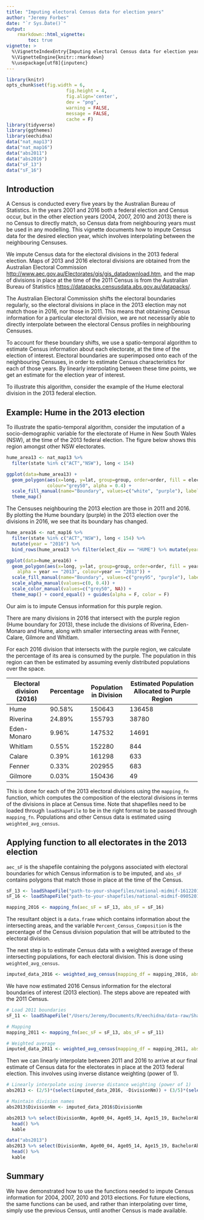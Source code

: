 ```yaml
---
title: "Imputing electoral Census data for election years"
author: "Jeremy Forbes"
date: "`r Sys.Date()`"
output: 
    rmarkdown::html_vignette:
        toc: true
vignette: >
  %\VignetteIndexEntry{Imputing electoral Census data for election years}
  %\VignetteEngine{knitr::rmarkdown}
  %\usepackage[utf8]{inputenc}
---
```


```r
library(knitr)
opts_chunk$set(fig.width = 6,
                      fig.height = 4,
                      fig.align='center',
                      dev = "png",
                      warning = FALSE,
                      message = FALSE,
                      cache = F)
library(tidyverse)
library(ggthemes)
library(eechidna)
data("nat_map13")
data("nat_map16")
data("abs2011")
data("abs2016")
data("sF_13")
data("sF_16")

```

## Introduction

A Census is conducted every five years by the Australian Bureau of Statistics. In the years 2001 and 2016 both a federal election and Census occur, but in the other election years (2004, 2007, 2010 and 2013) there is no Census to directly match, so Census data from neighbouring years must be used in any modelling. This vignette documents how to impute Census data for the desired election year, which involves interpolating between the neighbouring Censuses.

We impute Census data for the electoral divisions in the 2013 federal election. Maps of 2013 and 2016 electoral divisions are obtained from the Australian Electoral Commission [http://www.aec.gov.au/Electorates/gis/gis_datadownload.htm](http://www.aec.gov.au/Electorates/gis/gis_datadownload.htm), and the map of divisions in place at the time of the 2011 Census is from the Australian Bureau of Statistics [https://datapacks.censusdata.abs.gov.au/datapacks/](https://datapacks.censusdata.abs.gov.au/datapacks/).

The Australian Electoral Commission shifts the electoral boundaries regularly, so the electoral divisions in place in the 2013 election may not match those in 2016, nor those in 2011. This means that obtaining Census information for a particular electoral division, we are not necessarily able to directly interpolate between the electoral Census profiles in neighbouring Censuses. 

To account for these boundary shifts, we use a spatio-temporal algorithm to estimate Census information about each electorate, at the time of the election of interest. Electoral boundaries are superimposed onto each of the neighbouring Censuses, in order to estimate Census characteristics for each of those years. By linearly interpolating between these time points, we get an estimate for the election year of interest. 

To illustrate this algorithm, consider the example of the Hume electoral division in the 2013 federal election.

## Example: Hume in the 2013 election

To illustrate the spatio-temporal algorithm, consider the imputation of a socio-demographic variable for the electorate of Hume in New South Wales (NSW), at the time of the 2013 federal election. The figure below shows this region amongst other NSW electorates.

```r
hume_area13 <- nat_map13 %>% 
  filter(state %in% c("ACT","NSW"), long < 154)

ggplot(data=hume_area13) +
  geom_polygon(aes(x=long, y=lat, group=group, order=order, fill = elect_div == "HUME"),
               colour="grey50", alpha = 0.4) +
  scale_fill_manual(name="Boundary", values=c("white", "purple"), labels = c("Other 2013 Electorates", "Hume 2013")) +
  theme_map()
```

The Censuses neighbouring the 2013 election are those in 2011 and 2016. By plotting the Hume boundary (purple) in the 2013 election over the divisions in 2016, we see that its boundary has changed. 

```r
hume_area16 <- nat_map16 %>% 
  filter(state %in% c("ACT","NSW"), long < 154) %>% 
  mutate(year = "2016") %>% 
  bind_rows(hume_area13 %>% filter(elect_div == "HUME") %>% mutate(year = "2013"))

ggplot(data=hume_area16) +
  geom_polygon(aes(x=long, y=lat, group=group, order=order, fill = year == "2013", 
    alpha = year == "2013", colour=year == "2013")) +
  scale_fill_manual(name="Boundary", values=c("grey95", "purple"), labels = c("2016 Electorates", "Hume 2013")) +
  scale_alpha_manual(values=c(0, 0.4)) +
  scale_color_manual(values=c("grey50", NA)) +
  theme_map() + coord_equal() + guides(alpha = F, color = F)

```

Our aim is to impute Census information for this purple region.

There are many divisions in 2016 that intersect with the purple region (Hume boundary for 2013), these include the divisions of Riverina, Eden-Monaro and Hume, along with smaller intersecting areas with Fenner, Calare, Gilmore and Whitlam.

For each 2016 division that intersects with the purple region, we calculate the percentage of its area is consumed by the purple. The population in this region can then be estimated by assuming evenly distributed populations over the space.

Electoral division (2016) | Percentage | Population in Division | Estimated Population Allocated to Purple Region
--------------------------|------------|------------------------|-------------------------------------------------
Hume                      | 90.58%     | 150643                 | 136458
Riverina                  | 24.89%     | 155793                 | 38780
Eden-Monaro               | 9.96%      | 147532                 | 14691
Whitlam                   | 0.55%      | 152280                 | 844
Calare                    | 0.39%      | 161298                 | 633
Fenner                    | 0.33%      | 202955                 | 683
Gilmore                   | 0.03%      | 150436                 | 49

This is done for each of the 2013 electoral divisions using the `mapping_fn` function, which computes the composition of the electoral divisions in terms of the divisions in place at Census time. Note that shapefiles need to be loaded through `loadShapeFile` to be in the right format to be passed through `mapping_fn`. Populations and other Census data is estimated using `weighted_avg_census`.

## Applying function to all electorates in the 2013 election

`aec_sF` is the shapefile containing the polygons associated with electoral boundaries for which Census information is to be imputed, and `abs_sF` contains polygons that match those in place at the time of the Census. 

```r
sF_13 <- loadShapeFile("path-to-your-shapefiles/national-midmif-16122011/COM20111216_ELB.MIF")
sF_16 <- loadShapeFile("path-to-your-shapefiles/national-midmif-09052016/COM_ELB.TAB")
```
```r
mapping_2016 <- mapping_fn(aec_sF = sF_13, abs_sF = sF_16)
```

The resultant object is a `data.frame` which contains information about the intersecting areas, and the variable `Percent_Census_Composition` is the percentage of the Census division population that will be attributed to the electoral division.

The next step is to estimate Census data with a weighted average of these intersecting populations, for each electoral division. This is done using `weighted_avg_census`.

```r
imputed_data_2016 <- weighted_avg_census(mapping_df = mapping_2016, abs_df = abs2016)
```

We have now estimated 2016 Census information for the electoral boundaries of interest (2013 election). The steps above are repeated with the 2011 Census.

```r
# Load 2011 boundaries
sF_11 <- loadShapeFile("/Users/Jeremy/Documents/R/eechidna/data-raw/Shapefiles/2011_CED_shape/CED_2011_AUST.shp")
```

```r
# Mapping
mapping_2011 <- mapping_fn(aec_sF = sF_13, abs_sF = sF_11)

# Weighted average
imputed_data_2011 <- weighted_avg_census(mapping_df = mapping_2011, abs_df = abs2011)
```

Then we can linearly interpolate between 2011 and 2016 to arrive at our final estimate of Census data for the electorates in place at the 2013 federal election. This involves using inverse distance weighting (power of 1).

```r
# Linearly interpolate using inverse distance weighting (power of 1)
abs2013 <- (2/5)*(select(imputed_data_2016, -DivisionNm)) + (3/5)*(select(imputed_data_2011, -DivisionNm))

# Maintain division names
abs2013$DivisionNm <- imputed_data_2016$DivisionNm

abs2013 %>% select(DivisionNm, Age00_04, Age05_14, Age15_19, BachelorAbv, MedianPersonalIncome, Owned, NoReligion) %>%
  head() %>% 
  kable
```

```r
data("abs2013")
abs2013 %>% select(DivisionNm, Age00_04, Age05_14, Age15_19, BachelorAbv, MedianPersonalIncome, Owned, NoReligion) %>%
  head() %>% 
  kable
```

## Summary

We have demonstrated how to use the functions needed to impute Census information for 2004, 2007, 2010 and 2013 elections. For future elections, the same functions can be used, and rather than interpolating over time, simply use the previous Census, until another Census is made available. 



